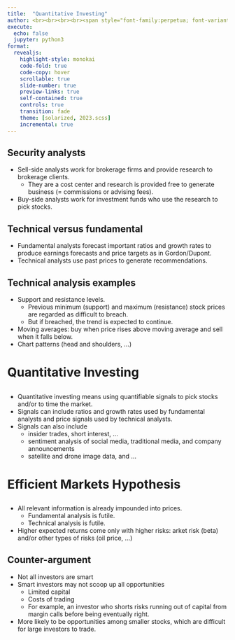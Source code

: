 ```yaml
---
title:  "Quantitative Investing"
author: <br><br><br><br><span style="font-family:perpetua; font-variant:small-caps; color:#606060;">Kerry Back</span><br><br><img src="RiceBusiness-transparent-logo-sm.png"  height=80>
execute:
  echo: false
  jupyter: python3
format: 
  revealjs:
    highlight-style: monokai
    code-fold: true
    code-copy: hover
    scrollable: true
    slide-number: true
    preview-links: true
    self-contained: true
    controls: true
    transition: fade
    theme: [solarized, 2023.scss]
    incremental: true
---
```


##  Security analysts

- Sell-side analysts work for brokerage firms and provide research to brokerage clients.  
  - They are a cost center and research is provided free to generate business (= commissions or advising fees).
- Buy-side analysts work for investment funds who use the research to pick stocks.

## Technical versus fundamental

- Fundamental analysts forecast important ratios and growth rates to produce earnings forecasts and price targets as in Gordon/Dupont.
- Technical analysts use past prices to generate recommendations.

## Technical analysis examples

  - Support and resistance levels. 
    - Previous minimum (support) and maximum (resistance) stock prices are regarded as difficult to breach.  
    - But if breached, the trend is expected to continue.
  - Moving averages: buy when price rises above moving average and sell when it falls below.
  - Chart patterns (head and shoulders, ...)

# Quantitative Investing {background-color="#657b83" color="#fdf6e3"}

##

- Quantitative investing means using quantifiable signals to pick stocks and/or to time the market.
- Signals can include ratios and growth rates used by fundamental analysts and price signals used by technical analysts.
- Signals can also include 
  - insider trades, short interest, ...
  - sentiment analysis of social media, traditional media, and company announcements
  - satellite and drone image data, and ...


# Efficient Markets Hypothesis {background-color="#657b83" color="#fdf6e3"}

##

- All relevant information is already impounded into prices.
  - Fundamental analysis is futile.
  - Technical analysis is futile.
- Higher expected returns come only with higher risks: arket risk (beta) and/or other types of risks (oil price, ...)

## Counter-argument

- Not all investors are smart
- Smart investors may not scoop up all opportunities
  - Limited capital 
  - Costs of trading
  - For example, an investor who shorts risks running out of capital from margin calls before being eventually right.
- More likely to be opportunities among smaller stocks, which are difficult for large investors to trade.

